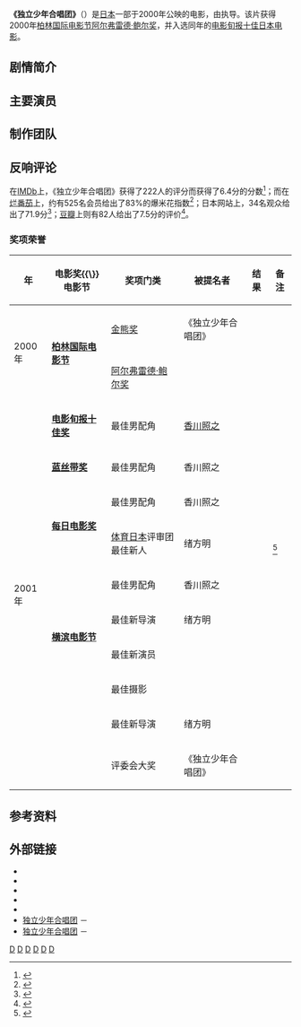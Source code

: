 {{NoteTA
|G1 = JP Show
|G2 = Movie
}}
{{Infobox film
| name            = 独立少年合唱团
| original_name   = {{lang|ja|独立少年合唱団}}
| image           = File:Boys Choir 2000.jpg
| image_size      = 200px
| director        = {{Link-ja|绪方明|緒方明}}
| producer_2      = {{Link-ja|仙头武则|仙頭武則}}
| writer          = {{Link-en|青木研次|青木研次 }}
| starring        = {{Plain list|
* [[伊藤淳史|伊藤淳史]]
* {{Link-ja|藤间宇宙|藤間宇宙}}
* [[香川照之|香川照之]]
* [[光石研|光石研]]
* {{Link-ja|泷泽凉子|滝沢涼子}}
}}
| music           = {{Link-ja|池边晋一郎|池辺晋一郎}}
| cinematography  = {{Link-ja|猪本雅三|猪本雅三}}
| editing         = {{Link-ja|挂须秀一|掛須秀一}}
| effect          = 今野康之
| studio          = {{Plain list|
* [[WOWOW|WOWOW]]
* [[万代影视|万代影视]]
}}
| runtime         = 129分钟
| country         = {{JPN}}
| language        = [[日本语|日本语]]
| released        = {{Film date|2000|02|10|[[柏林电影节|柏林电影节]]|2000|10|28|[[日本|日本]]|2008|11|06|[[法国|法国]]}}
| distributor     = {{lang|en|Suncent CinemaWorks}}
}}

'''《独立少年合唱团》'''（{{Jpn|j=独立少年合唱団|kk=どくりつしょうねんがっしょうだん|rm=Dokuritsu Shônen Gasshô-dan}}）是[[日本|日本]]一部于2000年公映的电影，由{{Link-ja|绪方明|緒方明}}执导。该片获得2000年[[柏林国际电影节|柏林国际电影节]][[亞佛雷德鮑爾獎|阿尔弗雷德·鲍尔奖]]，并入选同年的[[電影旬報|电影旬报十佳日本电影]]。

== 剧情简介 ==

== 主要演员 ==

== 制作团队 ==

== 反响评论 ==
在[[IMDb|IMDb]]上，《独立少年合唱团》获得了222人的评分而获得了6.4分的分数<ref>{{cite web |title=Dokuritsu shônen gasshô-dan (2000) |url=https://www.imdb.com/title/tt0233595/ |publisher=[[IMDb|IMDb]] |accessdate=2021-01-26 |archive-date=2021-01-25 |archive-url=https://web.archive.org/web/20210125035354/http://www.imdb.com/title/tt0233595/ |dead-url=no }}</ref>；而在[[烂番茄|烂番茄]]上，约有525名会员给出了83%的爆米花指数<ref>{{cite web |title=Boy's Choir (2000) |url=https://www.rottentomatoes.com/m/boys-choir |publisher=[[烂番茄|烂番茄]] |accessdate=2021-01-26 |archive-date=2015-04-24 |archive-url=https://web.archive.org/web/20150424025843/http://www.rottentomatoes.com/m/boys-choir/ |dead-url=no }}</ref>；日本{{Link-ja|电影旬报电影资料库|キネマ旬報映画データベース}}网站上，34名观众给出了71.9分<ref>{{cite web |title=独立少年合唱団 |url=http://www.kinenote.com/main/public/cinema/detail.aspx?cinema_id=32223 |publisher={{Link-ja|电影旬报电影资料库|キネマ旬報映画データベース|KINENOTE}} |accessdate=2021-01-26 |archive-date=2021-01-31 |archive-url=https://web.archive.org/web/20210131183827/http://www.kinenote.com/main/public/cinema/detail.aspx?cinema_id=32223 |dead-url=no }}</ref>；[[豆瓣|豆瓣]]上则有82人给出了7.5分的评价<ref>{{cite web |title=独立少年合唱团 |url=https://movie.douban.com/subject/1428873/ |publisher=[[豆瓣|豆瓣]] |accessdate=2021-01-26 |archive-date=2021-01-30 |archive-url=https://web.archive.org/web/20210130020331/https://movie.douban.com/subject/1428873/ |dead-url=no }}</ref>。

=== 奖项荣誉 ===
{| class="wikitable" style="width:50%; text-align:center;"
|-
! 年
! 电影奖{{\}}电影节
! 奖项门类
! 被提名者
! 结果
! 备注
|-
! rowspan=2 | 2000年
| rowspan=2 | '''[[第50屆柏林影展|柏林国际电影节]]'''
| [[金熊奖|金熊奖]]
| 《独立少年合唱团》
| {{nom}}
| rowspan=12 | <ref>{{cite web |title=Dokuritsu shônen gasshô-dan - Awards |url=https://www.imdb.com/title/tt0233595/awards |publisher=[[IMDb|IMDb]] |accessdate=2021-01-26}}</ref>
|-
| [[亞佛雷德鮑爾獎|阿尔弗雷德·鲍尔奖]]
| {{Link-ja|绪方明|緒方明}}
| {{won}}
|-
! rowspan=10 | 2001年
| '''[[電影旬報|电影旬报十佳奖]]'''
| 最佳男配角
| [[香川照之|香川照之]]
| {{won}}
|-
| '''[[藍絲帶獎_(電影)|蓝丝带奖]]'''
| 最佳男配角
| 香川照之
| {{won}}
|-
| rowspan=2 | '''[[每日电影奖|每日电影奖]]'''
| 最佳男配角
| 香川照之
| {{won}}
|-
| [[体育日本|体育日本]]评审团最佳新人
| 绪方明
| {{won}}
|-
| rowspan=4 | '''[[横滨电影节|横滨电影节]]'''
| 最佳男配角
| 香川照之
| {{won}}
|-
| 最佳新导演
| 绪方明
| {{won}}
|-
| 最佳新演员
| {{Link-ja|藤间宇宙|藤間宇宙}}
| {{won}}
|-
| 最佳摄影
| {{Link-ja|猪本雅三|猪本雅三}}
| {{won}}
|-
| '''{{Link-ja|日本电影专业大奖|日本映画プロフェッショナル大賞}}'''
| 最佳新导演
| 绪方明
| {{won}}
|-
| '''{{Link-en|阿诺奈国际电影节|Annonay International Film Festival}}'''
| 评委会大奖
| 《独立少年合唱团》
| {{won}}
|}

== 参考资料 ==
{{Reflist}}

== 外部链接 ==
{{Portal|日本|电影}}

* {{IMDb title|0233595|独立少年合唱团}}
* {{Douban|1428873|独立少年合唱团}}
* {{Mtime|42106|独立少年合唱团}}
* {{JMDb title|2000|dx002670|独立少年合唱团}}{{ja}}
* {{Allcinema title|162154|独立少年合唱团}}{{ja}}
* [https://eiga.com/movie/38148/ 独立少年合唱团] {{Wayback|url=https://eiga.com/movie/38148/ |date=20210131161140 }}－{{Link-ja|映画.com|映画.com}}{{ja}}
* [http://www.kinenote.com/main/public/cinema/detail.aspx?cinema_id=32223 独立少年合唱团] {{Wayback|url=http://www.kinenote.com/main/public/cinema/detail.aspx?cinema_id=32223 |date=20210131183827 }}－{{Link-ja|电影旬报电影资料库|キネマ旬報映画データベース|KINENOTE}}{{ja}}

[[Category:日語電影|D]]
[[Category:日本劇情片|D]]
[[Category:日本校園電影|D]]
[[Category:2000年日本電影作品|D]]
[[Category:WOWOW製作的電影|D]]
[[Category:音樂及音樂家題材電影|D]]